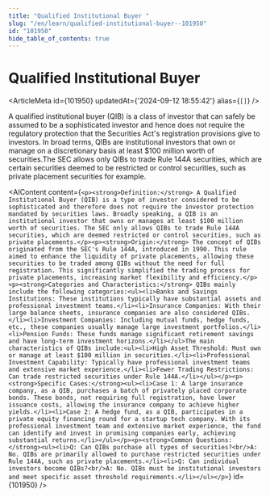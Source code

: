```yaml
---
title: "Qualified Institutional Buyer "
slug: "/en/learn/qualified-institutional-buyer--101950"
id: "101950"
hide_table_of_contents: true
---
```



# Qualified Institutional Buyer 

<ArticleMeta id={101950} updatedAt={'2024-09-12 18:55:42'} alias={`[]`} />
<div className='border-solid border-b border-t-0 my-4 border-[var(--ifm-color-gray-300)]' />

A qualified institutional buyer (QIB) is a class of investor that can safely be assumed to be a sophisticated investor and hence does not require the regulatory protection that the Securities Act's registration provisions give to investors. In broad terms, QIBs are institutional investors that own or manage on a discretionary basis at least $100 million worth of securities.The SEC allows only QIBs to trade Rule 144A securities, which are certain securities deemed to be restricted or control securities, such as private placement securities for example.

<AIContent content={`<p><strong>Definition:</strong> A Qualified Institutional Buyer (QIB) is a type of investor considered to be sophisticated and therefore does not require the investor protection mandated by securities laws. Broadly speaking, a QIB is an institutional investor that owns or manages at least $100 million worth of securities. The SEC only allows QIBs to trade Rule 144A securities, which are deemed restricted or control securities, such as private placements.</p><p><strong>Origin:</strong> The concept of QIBs originated from the SEC's Rule 144A, introduced in 1990. This rule aimed to enhance the liquidity of private placements, allowing these securities to be traded among QIBs without the need for full registration. This significantly simplified the trading process for private placements, increasing market flexibility and efficiency.</p><p><strong>Categories and Characteristics:</strong> QIBs mainly include the following categories:<ul><li>Banks and Savings Institutions: These institutions typically have substantial assets and professional investment teams.</li><li>Insurance Companies: With their large balance sheets, insurance companies are also considered QIBs.</li><li>Investment Companies: Including mutual funds, hedge funds, etc., these companies usually manage large investment portfolios.</li><li>Pension Funds: These funds manage significant retirement savings and have long-term investment horizons.</li></ul>The main characteristics of QIBs include:<ul><li>High Asset Threshold: Must own or manage at least $100 million in securities.</li><li>Professional Investment Capability: Typically have professional investment teams and extensive market experience.</li><li>Fewer Trading Restrictions: Can trade restricted securities under Rule 144A.</li></ul></p><p><strong>Specific Cases:</strong><ul><li>Case 1: A large insurance company, as a QIB, purchases a batch of privately placed corporate bonds. These bonds, not requiring full registration, have lower issuance costs, allowing the insurance company to achieve higher yields.</li><li>Case 2: A hedge fund, as a QIB, participates in a private equity financing round for a startup tech company. With its professional investment team and extensive market experience, the fund can identify and invest in promising companies early, achieving substantial returns.</li></ul></p><p><strong>Common Questions:</strong><ul><li>Q: Can QIBs purchase all types of securities?<br/>A: No. QIBs are primarily allowed to purchase restricted securities under Rule 144A, such as private placements.</li><li>Q: Can individual investors become QIBs?<br/>A: No. QIBs must be institutional investors and meet specific asset threshold requirements.</li></ul></p>`} id={101950} />
